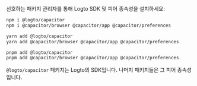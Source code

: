 
선호하는 패키지 관리자를 통해 Logto SDK 및 피어 종속성을 설치하세요:

<Tabs>

  <TabItem value="npm" label="npm">

```bash
npm i @logto/capacitor
npm i @capacitor/browser @capacitor/app @capacitor/preferences
```

  </TabItem>
  <TabItem value="yarn" label="Yarn">

```bash
yarn add @logto/capacitor
yarn add @capacitor/browser @capacitor/app @capacitor/preferences
```

  </TabItem>
  <TabItem value="pnpm" label="pnpm">

```bash
pnpm add @logto/capacitor
pnpm add @capacitor/browser @capacitor/app @capacitor/preferences
```

  </TabItem>

</Tabs>

`@logto/capacitor` 패키지는 Logto의 SDK입니다. 나머지 패키지들은 그 피어 종속성입니다.
